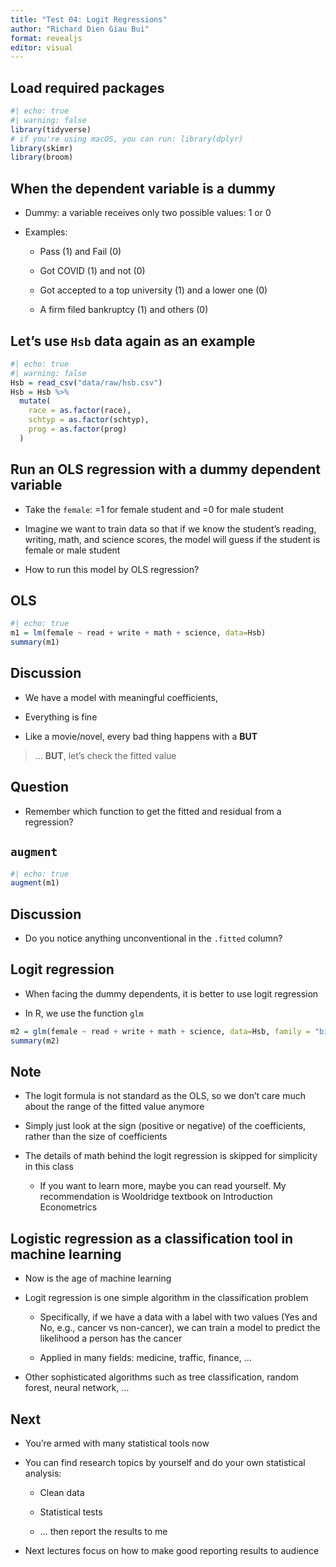 ```yaml
---
title: "Test 04: Logit Regressions"
author: "Richard Dien Giau Bui"
format: revealjs
editor: visual
---
```


## Load required packages

```r
#| echo: true
#| warning: false
library(tidyverse) 
# if you're using macOS, you can run: library(dplyr)
library(skimr)
library(broom)
```

## When the dependent variable is a dummy

-   Dummy: a variable receives only two possible values: 1 or 0

-   Examples:

    -   Pass (1) and Fail (0)

    -   Got COVID (1) and not (0)

    -   Got accepted to a top university (1) and a lower one (0)

    -   A firm filed bankruptcy (1) and others (0)

## Let's use `Hsb` data again as an example

```r
#| echo: true
#| warning: false
Hsb = read_csv("data/raw/hsb.csv")
Hsb = Hsb %>% 
  mutate(
    race = as.factor(race),
    schtyp = as.factor(schtyp),
    prog = as.factor(prog)
  )
```

## Run an OLS regression with a dummy dependent variable

-   Take the `female`: =1 for female student and =0 for male student

-   Imagine we want to train data so that if we know the student's reading, writing, math, and science scores, the model will guess if the student is female or male student

-   How to run this model by OLS regression?

## OLS

```r
#| echo: true
m1 = lm(female ~ read + write + math + science, data=Hsb)
summary(m1)
```

## Discussion

-   We have a model with meaningful coefficients,

-   Everything is fine

-   Like a movie/novel, every bad thing happens with a **BUT**

> ... **BUT**, let's check the fitted value

## Question

-   Remember which function to get the fitted and residual from a regression?

## `augment`

```r
#| echo: true
augment(m1)
```

## Discussion

-   Do you notice anything unconventional in the `.fitted` column?

## Logit regression

-   When facing the dummy dependents, it is better to use logit regression

-   In R, we use the function `glm`

```r
m2 = glm(female ~ read + write + math + science, data=Hsb, family = "binomial")
summary(m2)
```

## Note

-   The logit formula is not standard as the OLS, so we don't care much about the range of the fitted value anymore

-   Simply just look at the sign (positive or negative) of the coefficients, rather than the size of coefficients

-   The details of math behind the logit regression is skipped for simplicity in this class

    -   If you want to learn more, maybe you can read yourself. My recommendation is Wooldridge textbook on Introduction Econometrics

## Logistic regression as a classification tool in machine learning

-   Now is the age of machine learning

-   Logit regression is one simple algorithm in the classification problem

    -   Specifically, if we have a data with a label with two values (Yes and No, e.g., cancer vs non-cancer), we can train a model to predict the likelihood a person has the cancer

    -   Applied in many fields: medicine, traffic, finance, ...

-   Other sophisticated algorithms such as tree classification, random forest, neural network, ...

## Next

-   You're armed with many statistical tools now

-   You can find research topics by yourself and do your own statistical analysis:

    -   Clean data

    -   Statistical tests

    -   ... then report the results to me

-   Next lectures focus on how to make good reporting results to audience
